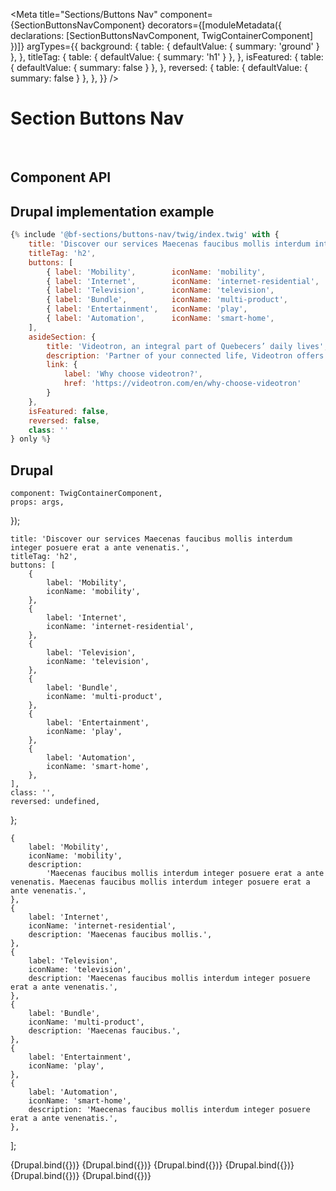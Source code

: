 
<Meta
    title="Sections/Buttons Nav"
    component={SectionButtonsNavComponent}
    decorators={[moduleMetadata({ declarations: [SectionButtonsNavComponent, TwigContainerComponent] })]}
    argTypes={{
        background: {
            table: { defaultValue: { summary: 'ground' } },
        },
        titleTag: {
            table: { defaultValue: { summary: 'h1' } },
        },
        isFeatured: {
            table: { defaultValue: { summary: false } },
        },
        reversed: {
            table: { defaultValue: { summary: false } },
        },
    }}
/>

# Section Buttons Nav

<br />

## Component API

<ArgsTable of={SectionButtonsNavComponent} />

## Drupal implementation example

```jsx
{% include '@bf-sections/buttons-nav/twig/index.twig' with {
    title: 'Discover our services Maecenas faucibus mollis interdum integer posuere erat a ante venenatis.',
    titleTag: 'h2',
    buttons: [
        { label: 'Mobility',        iconName: 'mobility',               description: 'Maecenas faucibus mollis.' },
        { label: 'Internet',        iconName: 'internet-residential',   description: 'Maecenas faucibus mollis.' },
        { label: 'Television',      iconName: 'television',             description: 'Maecenas faucibus mollis.' },
        { label: 'Bundle',          iconName: 'multi-product',          description: 'Maecenas faucibus mollis.' },
        { label: 'Entertainment',   iconName: 'play',                   description: 'Maecenas faucibus mollis.' },
        { label: 'Automation',      iconName: 'smart-home',             description: 'Maecenas faucibus mollis.' }
    ],
    asideSection: {
        title: 'Videotron, an integral part of Quebecers’ daily lives',
        description: 'Partner of your connected life, Videotron offers you state-of-the-art communication and entertainment solutions, as well as a unique customer experience.',
        link: {
            label: 'Why choose videotron?',
            href: 'https://videotron.com/en/why-choose-videotron'
        }
    },
    isFeatured: false,
    reversed: false,
    class: ''
} only %}
```

## Drupal

    component: TwigContainerComponent,
    props: args,
});

    title: 'Discover our services Maecenas faucibus mollis interdum integer posuere erat a ante venenatis.',
    titleTag: 'h2',
    buttons: [
        {
            label: 'Mobility',
            iconName: 'mobility',
        },
        {
            label: 'Internet',
            iconName: 'internet-residential',
        },
        {
            label: 'Television',
            iconName: 'television',
        },
        {
            label: 'Bundle',
            iconName: 'multi-product',
        },
        {
            label: 'Entertainment',
            iconName: 'play',
        },
        {
            label: 'Automation',
            iconName: 'smart-home',
        },
    ],
    class: '',
    reversed: undefined,
};

    {
        label: 'Mobility',
        iconName: 'mobility',
        description:
            'Maecenas faucibus mollis interdum integer posuere erat a ante venenatis. Maecenas faucibus mollis interdum integer posuere erat a ante venenatis.',
    },
    {
        label: 'Internet',
        iconName: 'internet-residential',
        description: 'Maecenas faucibus mollis.',
    },
    {
        label: 'Television',
        iconName: 'television',
        description: 'Maecenas faucibus mollis interdum integer posuere erat a ante venenatis.',
    },
    {
        label: 'Bundle',
        iconName: 'multi-product',
        description: 'Maecenas faucibus.',
    },
    {
        label: 'Entertainment',
        iconName: 'play',
    },
    {
        label: 'Automation',
        iconName: 'smart-home',
        description: 'Maecenas faucibus mollis interdum integer posuere erat a ante venenatis.',
    },
];

<Canvas withSource="none">
    <Story
        name="Drupal"
        args={{
            elementPath: 'sections/buttons-nav/_doc/template.drupal',
            ...commonProps,
        }}
    >
        {Drupal.bind({})}
    </Story>
</Canvas>

<Canvas withSource="none">
    <Story
        name="Drupal - With description"
        args={{
            elementPath: 'sections/buttons-nav/_doc/template.drupal',
            ...commonProps,
            buttons: commonButtonPropsWithDescription,
        }}
    >
        {Drupal.bind({})}
    </Story>
</Canvas>

<Canvas withSource="none">
    <Story
        name="Drupal - With isFeatured"
        args={{
            elementPath: 'sections/buttons-nav/_doc/template.drupal',
            ...commonProps,
            buttons: commonButtonPropsWithDescription,
            isFeatured: true,
        }}
    >
        {Drupal.bind({})}
    </Story>
</Canvas>

<Canvas withSource="none">
    <Story
        name="Drupal - With isFeatured and 4 buttons"
        args={{
            elementPath: 'sections/buttons-nav/_doc/template.drupal',
            ...commonProps,
            buttons: commonButtonPropsWithDescription.slice(0, 4),
            isFeatured: true,
        }}
    >
        {Drupal.bind({})}
    </Story>
</Canvas>

<Canvas withSource="none">
    <Story
        name="Drupal - With isFeatured and 2 buttons"
        args={{
            elementPath: 'sections/buttons-nav/_doc/template.drupal',
            ...commonProps,
            buttons: commonButtonPropsWithDescription.slice(0, 2),
            isFeatured: true,
        }}
    >
        {Drupal.bind({})}
    </Story>
</Canvas>

<Canvas withSource="none">
    <Story
        name="Drupal - With asideSection"
        args={{
            elementPath: 'sections/buttons-nav/_doc/template.drupal',
            ...commonProps,
            asideSection: {
                title: 'Videotron, an integral part of Quebecers’ daily lives',
                description:
                    'Partner of your connected life, Videotron offers you state-of-the-art communication and entertainment solutions, as well as a unique customer experience.',
                link: {
                    label: 'Why choose videotron?',
                    href: 'https://videotron.com/en/why-choose-videotron',
                },
            },
            class: 'mb-6',
        }}
    >
        {Drupal.bind({})}
    </Story>
</Canvas>
